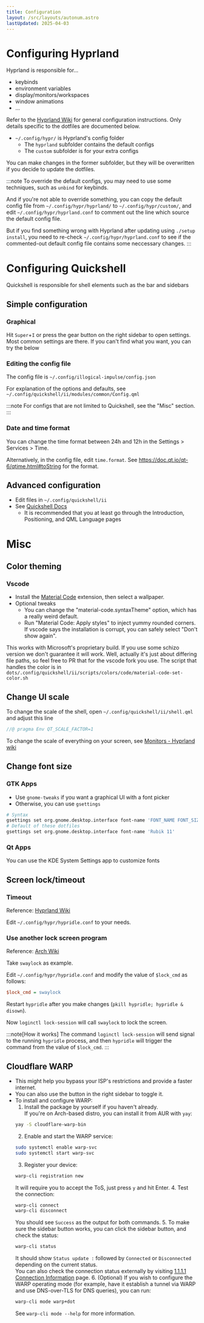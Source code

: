 ```yaml
---
title: Configuration
layout: /src/layouts/autonum.astro
lastUpdated: 2025-04-03
---
```


# Configuring Hyprland

Hyprland is responsible for...
- keybinds
- environment variables
- display/monitors/workspaces
- window animations
- ...

Refer to the [Hyprland Wiki](https://wiki.hypr.land/) for general configuration instructions. Only details specific to the dotfiles are documented below.

- `~/.config/hypr/` is Hyprland's config folder
  - The `hyprland` subfolder contains the default configs
  - The `custom` subfolder is for your extra configs

You can make changes in the former subfolder, but they will be overwritten if you decide to update the dotfiles.

:::note
To override the default configs, you may need to use some techniques, such as `unbind` for keybinds.

And if you're not able to override something, you can copy the default config file from `~/.config/hypr/hyprland/` to `~/.config/hypr/custom/`, and edit `~/.config/hypr/hyprland.conf` to comment out the line which source the default config file.

But if you find something wrong with Hyprland after updating using `./setup install`, you need to re-check `~/.config/hypr/hyprland.conf` to see if the commented-out default config file contains some neccessary changes.
:::

# Configuring Quickshell

Quickshell is responsible for shell elements such as the bar and sidebars

## Simple configuration

### Graphical

Hit `Super`+`I` or press the gear button on the right sidebar to open settings. Most common settings are there. If you can't find what you want, you can try the below

### Editing the config file

The config file is `~/.config/illogical-impulse/config.json`

For explanation of the options and defaults, see `~/.config/quickshell/ii/modules/common/Config.qml`

:::note
For configs that are not limited to Quickshell, see the "Misc" section.
:::
### Date and time format

You can change the time format between 24h and 12h in the Settings > Services > Time.

Alternatively, in the config file, edit `time.format`. See https://doc.qt.io/qt-6/qtime.html#toString for the format.

## Advanced configuration

- Edit files in `~/.config/quickshell/ii`
- See [Quickshell Docs](https://quickshell.outfoxxed.me/docs/types/)
  - It is recommended that you at least go through the Introduction, Positioning, and QML Language pages

# Misc

## Color theming

### Vscode

- Install the [Material Code](https://marketplace.visualstudio.com/items?itemName=rakib13332.material-code) extension, then select a wallpaper.
- Optional tweaks
  - You can change the "material-code.syntaxTheme" option, which has a really weird default.
  - Run "Material Code: Apply styles" to inject yummy rounded corners. If vscode says the installation is corrupt, you can safely select "Don't show again".

This works with Microsoft's proprietary build. If you use some schizo version we don't guarantee it will work. Well, actually it's just about differing file paths, so feel free to PR that for the vscode fork you use. The script that handles the color is in `dots/.config/quickshell/ii/scripts/colors/code/material-code-set-color.sh`

## Change UI scale

To change the scale of the shell, open `~/.config/quickshell/ii/shell.qml` and adjust this line
```qml
//@ pragma Env QT_SCALE_FACTOR=1
```

To change the scale of everything on your screen, see [Monitors - Hyprland wiki](https://wiki.hypr.land/Configuring/Monitors/)

## Change font size

### GTK Apps

- Use `gnome-tweaks` if you want a graphical UI with a font picker
- Otherwise, you can use `gsettings`
```bash
# Syntax
gsettings set org.gnome.desktop.interface font-name 'FONT_NAME FONT_SIZE'
# Default of these dotfiles
gsettings set org.gnome.desktop.interface font-name 'Rubik 11'
```

### Qt Apps
You can use the KDE System Settings app to customize fonts

## Screen lock/timeout

### Timeout

Reference: [Hyprland Wiki](https://wiki.hypr.land/Hypr-Ecosystem/hypridle/)

Edit `~/.config/hypr/hypridle.conf` to your needs.

### Use another lock screen program
Reference: [Arch Wiki](https://wiki.archlinux.org/title/Session_lock)

Take `swaylock` as example.

Edit `~/.config/hypr/hypridle.conf` and modify the value of `$lock_cmd` as follows:
```ini
$lock_cmd = swaylock
```

Restart `hypridle` after you make changes (`pkill hypridle; hypridle & disown`).

Now `loginctl lock-session` will call `swaylock` to lock the screen.

:::note[How it works]
The command `loginctl lock-session` will send signal to the running `hypridle` process, and then `hypridle` will trigger the command from the value of `$lock_cmd`.
:::

## Cloudflare WARP
- This might help you bypass your ISP's restrictions and provide a faster internet.
- You can also use the button in the right sidebar to toggle it.
- To install and configure WARP:
  1. Install the package by yourself if you haven't already.  
  If you're on Arch-based distro, you can install it from AUR with `yay`:
    ```bash
    yay -S cloudflare-warp-bin
    ```
  2. Enable and start the WARP service:
    ```bash
    sudo systemctl enable warp-svc
    sudo systemctl start warp-svc
    ```
  3. Register your device:
    ```bash
    warp-cli registration new
    ```
  It will require you to accept the ToS, just press `y` and hit Enter.
  4. Test the connection:
    ```bash
    warp-cli connect
    warp-cli disconnect
    ```
  You should see `Success` as the output for both commands.
  5. To make sure the sidebar button works, you can click the sidebar button, and check the status:
    ```bash
    warp-cli status
    ```
  It should show `Status update :` followed by `Connected` or `Disconnected` depending on the current status.  
  You can also check the connection status externally by visiting [1.1.1.1 Connection Information](https://1.1.1.1/help) page.
  6. (Optional) If you wish to configure the WARP operating mode (for example, have it establish a tunnel via WARP and use DNS-over-TLS for DNS queries), you can run:
    ```bash
    warp-cli mode warp+dot
    ```
  See `warp-cli mode --help` for more information.
  


